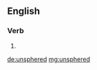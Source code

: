 ==English==

===Verb===
{{head|en|verb form}}

# {{en-past of|unsphere}}

[[de:unsphered]]
[[mg:unsphered]]